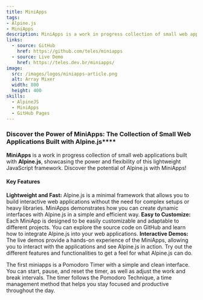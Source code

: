```yaml
---
title: MiniApps
tags:
- Alpine.js
- MiniApps
description: MiniApps is a work in progress collection of small web applications built with Alpine.js, showcasing the power and flexibility of this lightweight JavaScript framework. Discover the potential of Alpine.js with MiniApps!
links:
  - source: GitHub
    href: https://github.com/teles/miniapps
  - source: Live Demo
    href: https://teles.dev.br/miniapps/
image:
  src: /images/logos/miniapps-article.png
  alt: Array Mixer
  width: 800
  height: 400
skills:
  - AlpineJS
  - MiniApps
  - GitHub Pages
---
```


### Discover the Power of MiniApps: The Collection of Small Web Applications Built with Alpine.js****

**MiniApps** is a work in progress collection of small web applications built with **Alpine.js**, showcasing the power and flexibility of this lightweight JavaScript framework. Discover the potential of Alpine.js with MiniApps!

#### Key Features

**Lightweight and Fast:** Alpine.js is a minimal framework that allows you to build interactive web applications without the need for complex setups or heavy libraries. MiniApps demonstrates how you can create dynamic interfaces with Alpine.js in a simple and efficient way.
**Easy to Customize:** Each MiniApp is designed to be easily customizable and adaptable to different projects. You can explore the source code on GitHub and learn how to integrate Alpine.js into your web applications.
**Interactive Demos:** The live demos provide a hands-on experience of the MiniApps, allowing you to interact with the applications and see Alpine.js in action. Try out the different features and functionalities to get a feel for what Alpine.js can do.

The first miniapps is a Pomodoro Timer with a simple and clean interface. You can start, pause, and reset the timer, as well as adjust the work and break intervals. The timer follows the Pomodoro Technique, a time management method that helps you stay focused and productive throughout the day.